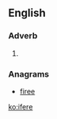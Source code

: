 ==English==

===Adverb===
{{en-adv|-}}

# {{alternative form of|yfere|lang=en}} {{defdate|13th-14th c.}}

===Anagrams===
* [[firee#English|firee]]

[[ko:ifere]]